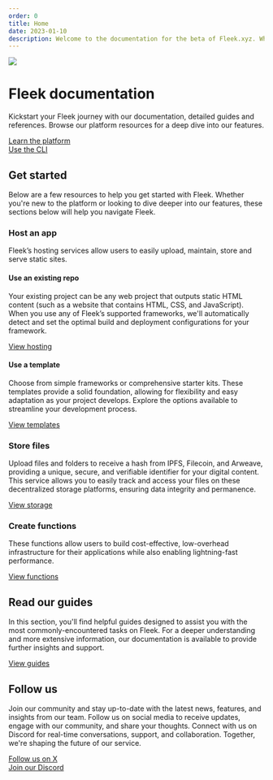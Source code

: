 ```yaml
---
order: 0
title: Home
date: 2023-01-10
description: Welcome to the documentation for the beta of Fleek.xyz. Whether you are an expert or an absolute beginner, you'll find your answers here.
---
```



![](./docs-hero-fleek.svg)

# Fleek documentation

Kickstart your Fleek journey with our documentation, detailed guides and references. Browse our platform resources for a deep dive into our features.

<div className="justify-left mt-12 flex gap-16">
  <div className="typo-btn-l mb-32">
    <a href="/docs/platform">
      <ButtonYellow className="flex items-center justify-center gap-12">
        <div>Learn the platform</div>
      </ButtonYellow>
    </a>
  </div>

  <div className="typo-btn-l mb-32">
    <a href="/docs/cli">
      <ButtonGray className="flex items-center justify-center gap-12">
        <div>Use the CLI</div>
      </ButtonGray>
    </a>
  </div>
</div>

<div className="my-12 bg-gray-dark-6 p-[1px]" />

## Get started

Below are a few resources to help you get started with Fleek. Whether you're new to the platform or looking to dive deeper into our features, these sections below will help you navigate Fleek.

<div className="my-12 bg-gray-dark-6 p-[1px]" />

### Host an app

Fleek’s hosting services allow users to easily upload, maintain, store and serve static sites.

#### Use an existing repo

Your existing project can be any web project that outputs static HTML content (such as a website that contains HTML, CSS, and JavaScript). When you use any of Fleek’s supported frameworks, we'll automatically detect and set the optimal build and deployment configurations for your framework.

<div className="typo-btn-l mb-32">
  <a href="/docs/platform/hosting">
    <ButtonGray className="flex items-center justify-center gap-12">
      <div>View hosting</div>
    </ButtonGray>
  </a>
</div>

#### Use a template

Choose from simple frameworks or comprehensive starter kits. These templates provide a solid foundation, allowing for flexibility and easy adaptation as your project develops. Explore the options available to streamline your development process.

<div className="typo-btn-l mb-32">
  <a
    href="https://app.fleek.xyz/templates"
    target="_blank"
    rel="noopener noreferrer"
  >
    <ButtonGray className="flex items-center justify-center gap-12">
      <div>View templates</div>
    </ButtonGray>
  </a>
</div>

<div className="my-12 bg-gray-dark-6 p-[1px]" />

### Store files

Upload files and folders to receive a hash from IPFS, Filecoin, and Arweave, providing a unique, secure, and verifiable identifier for your digital content. This service allows you to easily track and access your files on these decentralized storage platforms, ensuring data integrity and permanence.

<div className="typo-btn-l mb-32">
  <a href="/docs/platform/storage">
    <ButtonGray className="flex items-center justify-center gap-12">
      <div>View storage</div>
    </ButtonGray>
  </a>
</div>

<div className="my-12 bg-gray-dark-6 p-[1px]" />

### Create functions

These functions allow users to build cost-effective, low-overhead infrastructure for their applications while also enabling lightning-fast performance.

<div className="typo-btn-l mb-32">
  <a href="/docs/platform/fleek-functions">
    <ButtonGray className="flex items-center justify-center gap-12">
      <div>View functions</div>
    </ButtonGray>
  </a>
</div>

<div className="my-12 bg-gray-dark-6 p-[1px]" />

## Read our guides

In this section, you'll find helpful guides designed to assist you with the most commonly-encountered tasks on Fleek. For a deeper understanding and more extensive information, our documentation is available to provide further insights and support.

<div className="typo-btn-l mb-32">
  <a href="/guides" target="_blank" rel="noopener noreferrer">
    <ButtonGray className="flex items-center justify-center gap-12">
      <div>View guides</div>
    </ButtonGray>
  </a>
</div>

<div className="my-12 bg-gray-dark-6 p-[1px]" />

## Follow us

Join our community and stay up-to-date with the latest news, features, and insights from our team. Follow us on social media to receive updates, engage with our community, and share your thoughts. Connect with us on Discord for real-time conversations, support, and collaboration. Together, we're shaping the future of our service.

<div className="justify-left mt-12 flex gap-16">
  <div className="typo-btn-l mb-32">
    <a href="https://x.com/fleek" target="_blank" rel="noopener noreferrer">
      <ButtonGray className="flex items-center justify-center gap-12">
        <div>Follow us on X</div>
      </ButtonGray>
    </a>
  </div>

  <div className="typo-btn-l mb-32">
    <a
      href="https://discord.gg/fleek"
      target="_blank"
      rel="noopener noreferrer"
    >
      <ButtonGray className="flex items-center justify-center gap-12">
        <div>Join our Discord</div>
      </ButtonGray>
    </a>
  </div>
</div>

